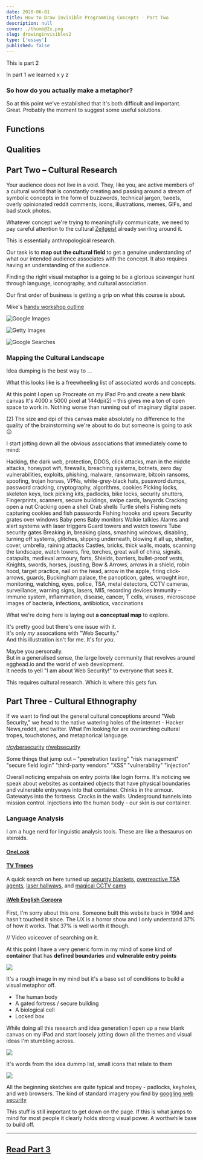 ```yaml
---
date: 2020-06-01
title: How to Draw Invisible Programming Concepts - Part Two
description: null
cover: ./thumb@2x.png
slug: drawinginvisibles2
type: ['essay']
published: false
---
```



<MultipartIntro2 />

This is part 2 

In part 1 we learned x y z 

### So how do you actually make a metaphor?

So at this point we've established that it's both difficult and important. Great.
Probably the moment to suggest some useful solutions.

## Functions

## Qualities



## Part Two – Cultural Research

Your audience does not live in a void. They, like you, are active members of a cultural world that is constantly creating and passing around a stream of symbolic concepts in the form of buzzwords, technical jargon, tweets, overly opinionated reddit comments, icons, illustrations, memes, GIFs, and bad stock photos.

Whatever concept we're trying to meaningfully communicate, we need to pay careful attention to the cultural [Zeitgeist](#) already swirling around it.

This is essentially anthropological research. 

Our task is to __map out the cultural field__ to get a genuine understanding of what our intended audience associates with the concept. It also requires having an understanding of the audience.

Finding the right visual metaphor is a going to be a glorious scavenger hunt through language, iconography, and cultural association.

Our first order of business is getting a grip on what this course is about.

Mike's [handy workshop outline](https://github.com/mikesherov/web-security-essentials) 

![Google Images](./Google_Images.png)

![Getty Images](./Getty_Images.png)

![Google Searches](./Google_Searches.png)


### Mapping the Cultural Landscape

Idea dumping is the best way to ...

What this looks like is a freewheeling list of associated words and concepts.

At this point I open up Procreate on my iPad Pro and create a new blank canvas
It's 4000 x 5000 pixel at 144dpi(2) – this gives me a ton of open space to work in. Nothing worse than running out of imaginary digital paper.

(2) The size and dpi of this canvas make absolutely no difference to the quality of the brainstorming we're about to do but someone is going to ask 😉

I start jotting down all the obvious associations that immediately come to mind: 

Hacking, the dark web, protection, DDOS, click attacks, man in the middle attacks, honeypot wifi, firewalls, breaching systems, botnets, zero day vulnerabilities, exploits, phishing, malware, ransomware, bitcoin ransoms, spoofing, trojan horses, VPNs, white-grey-black hats, password dumps, password cracking, cryptography, algorithms, cookies
Picking locks, skeleton keys, lock picking kits, padlocks, bike locks, security shutters, Fingerprints, scanners, secure buildings, swipe cards, lanyards
Cracking open a nut
Cracking open a shell
Crab shells
Turtle shells
Fishing nets capturing cookies and fish passwords
Fishing hoooks and spears
Security grates over windows
Baby pens
Baby monitors
Walkie talkies
Alarms and alert systems with laser triggers
Guard towers and watch towers
Tube security gates 
Breaking in, breaking glass, smashing windows, disabling, turning off systems, glitches, slipping underneath, blowing it all up, shelter, cover, umbrella, raining attacks
Castles, bricks, thick walls, moats, scanning the landscape, watch towers, fire, torches, great wall of china, signals, catapults, medieval armoury, forts, 
Shields, barriers, bullet-proof vests, Knights, swords, horses, jousting, Bow & Arrows, arrows in a shield, robin hood, target practice, nail on the head, arrow in the apple, firing click-arrows, guards, Buckingham palace, the panopticon, gates, wrought iron, monitoring, watching, eyes, police, TSA, metal detectors, CCTV cameras, surveillance, warning signs, lasers, MI5, recording devices
Immunity – immune system, inflammation, disease, cancer, T cells, viruses, microscope images of bacteria, infections, antibiotics, vaccinations

What we're doing here is laying out **a conceptual map** to explore.

It's pretty good but there's one issue with it.  
It's only _my_ assocations with "Web Security."  
And this illustration isn't for me. It's for _you_.

Maybe you personally.  
But in a generalised sense, the large lovely community that revolves around egghead.io and the world of web development.  
It needs to yell "I am about Web Security!" to everyone that sees it.

This requires cultural research. Which is where this gets fun. 

## Part Three - Cultural Ethnography

If we want to find out the general cultural conceptions around "Web Security," we head to the native watering holes of the internet - Hacker News,reddit, and twitter.
What I'm looking for are overarching cultural tropes, touchstones, and metaphorical language.

[r/cybersecurity](https://www.reddit.com/r/cybersecurity/)
[r/websecurity](https://www.reddit.com/r/websecurity/)

Some things that jump out – "penetration testing" "risk management" "secure field login" "third-party vendors" "XSS" "vulnerability" "injection"

Overall noticing empahsis on entry points like login forms. It's noticing we speak about websites as contained objects that have physical boundaries and vulnerable entryways into that container.
Chinks in the armour. Gatewatys into the fortness. Cracks in the walls. Underground tunnels into mission control. Injections into the human body - our skin is our container.

### Language Analysis

I am a huge nerd for linguistic analysis tools. These are like a thesaurus on steroids.

<TwoCol>

<div>

#### [OneLook](https://www.onelook.com/thesaurus/)

</div>

<div>

#### [TV Tropes]()

A quick search on here turned up [security blankets](https://tvtropes.org/pmwiki/pmwiki.php/Main/SecurityBlanket), [overreactive TSA agents](https://tvtropes.org/pmwiki/pmwiki.php/Main/OverreactingAirportSecurity), [laser hallways](https://tvtropes.org/pmwiki/pmwiki.php/Main/LaserHallway), and [magical CCTV cams](https://tvtropes.org/pmwiki/pmwiki.php/Main/MagicalSecurityCam)

</div>

</TwoCol>

#### [iWeb English Corpora](https://www.english-corpora.org/iweb/)

First, I'm sorry about this one. Someone built this website back in 1994 and hasn't touched it since.  The UX is a horror show and I only understand 37% of how it works.  That 37% is well worth it though.

// Video voiceover of searching on it. 


At this point I have a very generic form in my mind of some kind of __container__ that has __defined boundaries__ and __vulnerable entry points__

![](./security-container.jpeg)

It's a rough image in my mind but it's a base set of conditions to build a visual metaphor off.

* The human body
* A gated fortress / secure building
* A biological cell
* Locked box

While doing all this research and idea generation I open up a new blank canvas on my iPad and start loosely jotting down all the themes and visual ideas I'm stumbling across. 

![](Initial-sketches.png)

It's words from the idea dummp list, small icons that relate to them

![](first-pass-ideas.png)

All the beginning sketches are quite typical and tropey - padlocks, keyholes, and web browsers. The kind of standard imagery you find by [googling web security]()

This stuff is still important to get down on the page. If this is what jumps to mind for most people it clearly holds strong visual power. A worthwhile base to build off.

---

## [Read Part 3](http://localhost:8000/drawinginvisibles3)